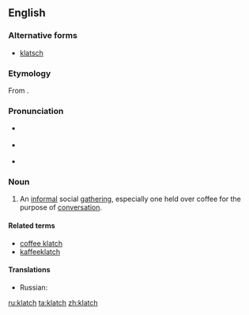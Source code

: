 {{was wotd|2009|November|5}}
==English==
{{rfm|[[klatsch]]}}

===Alternative forms===
* [[klatsch]]

===Etymology===
From {{etyl|de|en}} {{term|Klatsch||meeting at which people gossip|lang=de}}.

===Pronunciation===
* {{a|UK}} {{IPA|/klatʃ/}}
* {{a|US}} {{IPA|/klætʃ/}}
* {{audio|en-us-klatch.ogg|Audio (US)}}

===Noun===
{{en-noun|es|klatchs}}

# An [[informal]] social [[gathering]], especially one held over coffee for the purpose of [[conversation]].

====Related terms====
* [[coffee klatch]]
* [[kaffeeklatch]]

====Translations====
{{trans-top|informal social gathering}}
* Russian: {{t+|ru|посиделки}}
{{trans-mid}}
{{trans-bottom}}

[[ru:klatch]]
[[ta:klatch]]
[[zh:klatch]]